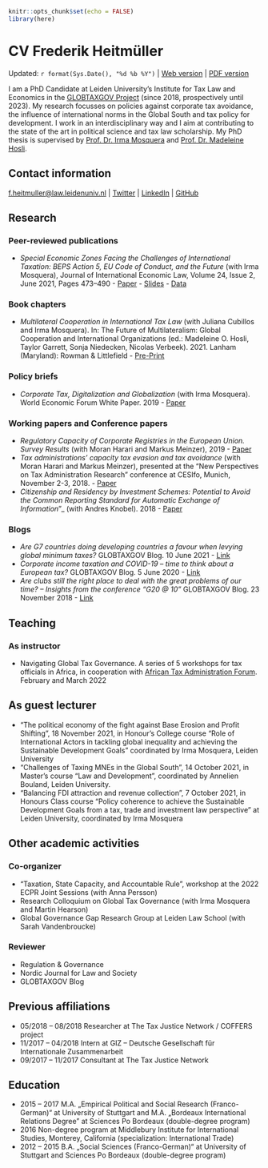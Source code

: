 

```r
knitr::opts_chunk$set(echo = FALSE)
library(here)

```

# CV Frederik Heitmüller
Updated: `r format(Sys.Date(), "%d %b %Y")` | [Web version](https://fheitmueller.github.io/cv/) | [PDF version](https://github.com/fheitmueller/cv/raw/master/cv_Heitmuller.pdf)

I am a PhD Candidate at Leiden University's Institute for Tax Law and Economics in the [GLOBTAXGOV Project](https://globtaxgov.weblog.leidenuniv.nl/) (since 2018, prospectively until 2023). My research focusses on policies against corporate tax avoidance, the influence of international norms in the Global South and tax policy for development. I work in an interdisciplinary way and I aim at contributing to the state of the art in political science and tax law scholarship. My PhD thesis is supervised by [Prof. Dr. Irma Mosquera](https://www.universiteitleiden.nl/medewerkers/irma-mosquera-valderrama#tab-1) and [Prof. Dr. Madeleine Hosli](https://www.universiteitleiden.nl/medewerkers/madeleine-hosli#tab-1). 

## Contact information

[f.heitmuller@law.leidenuniv.nl](mailto:f.heitmuller@law.leidenuniv.nl) | [Twitter](https://twitter.com/HeitmuellerF) | [LinkedIn](https://www.linkedin.com/in/frederik-heitm%C3%BCller-6b041314a/) | [GitHub](https://github.com/fheitmueller) 

## Research
### Peer-reviewed publications

* _Special Economic Zones Facing the Challenges of International Taxation: BEPS Action 5, EU Code of Conduct, and the Future_ (with Irma Mosquera), Journal of International Economic Law, Volume 24, Issue 2, June 2021, Pages 473–490 - [Paper](https://doi.org/10.1093/jiel/jgab019) -  [Slides](http://globtaxgov.weblog.leidenuniv.nl/files/2020/10/Heitm%C3%BCller_Mosquera_SEZ_taxation.pdf) - [Data](https://github.com/fheitmueller/sez_beps)

### Book chapters

* _Multilateral Cooperation in International Tax Law_ (with Juliana Cubillos and Irma Mosquera). In: The Future of Multilateralism: Global Cooperation and International Organizations (ed.: Madeleine O. Hosli, Taylor Garrett, Sonja Niedecken, Nicolas Verbeek). 2021. Lanham (Maryland): Rowman & Littlefield -  [Pre-Print](http://globtaxgov.weblog.leidenuniv.nl/files/2021/08/Multilateral-Cooperation-in-International-Tax-Law.pdf)

### Policy briefs
*	_Corporate Tax, Digitalization and Globalization_ (with Irma Mosquera). World Economic Forum White Paper. 2019 - [Paper](http://www3.weforum.org/docs/WEF_Corporate_Tax_Digitalization_and_Globalization.pdf)

### Working papers and Conference papers
*	_Regulatory Capacity of Corporate Registries in the European Union. Survey Results_ (with Moran Harari and Markus Meinzer), 2019 - [Paper](https://www.taxjustice.net/wp-content/uploads/2019/02/Administrative-capacity-of-corporate-registries-Tax-Justice-Network-Feb-2019.pdf)
*	_Tax administrations' capacity tax evasion and tax avoidance_ (with Moran Harari and Markus Meinzer), presented at the “New Perspectives on Tax Administration Research” conference at CESIfo, Munich, November 2-3, 2018. - [Paper](https://papers.ssrn.com/sol3/papers.cfm?abstract_id=3300589)
*	_Citizenship and Residency by Investment Schemes: Potential to Avoid the Common Reporting Standard for Automatic Exchange of Information_”_ (with Andres Knobel). 2018 - [Paper](https://papers.ssrn.com/sol3/papers.cfm?abstract_id=3144444)

### Blogs
* _Are G7 countries doing developing countries a favour when levying global minimum taxes?_ GLOBTAXGOV Blog. 10 June 2021 - [Link](https://globtaxgov.weblog.leidenuniv.nl/2021/06/10/are-g7-countries-doing-developing-countries-a-favour-when-levying-global-minimum-taxes/)
* _Corporate income taxation and COVID-19 – time to think about a European tax?_ GLOBTAXGOV Blog. 5 June 2020 - [Link](https://globtaxgov.weblog.leidenuniv.nl/2020/06/05/corporate-income-taxation-and-covid-19-time-to-think-about-a-european-tax/)
* _Are clubs still the right place to deal with the great problems of our time? – Insights from the conference “G20 @ 10”_ GLOBTAXGOV Blog. 23 November 2018 - [Link](https://globtaxgov.weblog.leidenuniv.nl/2018/11/23/are-clubs-still-the-right-place-to-deal-with-the-great-problems-of-our-time-insights-from-the-conference-g20-10/)

## Teaching
### As instructor
* Navigating Global Tax Governance. A series of 5 workshops for tax officials in Africa, in cooperation with [African Tax Administration Forum](www.ataftax.org/). February and March 2022

## As guest lecturer
* "The political economy of the fight against Base Erosion and Profit Shifting", 18 November 2021, in Honour’s College course “Role of International Actors in tackling global inequality and achieving the Sustainable Development Goals” coordinated by Irma Mosquera, Leiden University
* "Challenges of Taxing MNEs in the Global South", 14 October 2021, in Master’s course “Law and Development”, coordinated by Annelien Bouland, Leiden University.
*	"Balancing FDI attraction and revenue collection", 7 October 2021, in Honours Class course “Policy coherence to achieve the Sustainable Development Goals from a tax, trade and investment law perspective” at Leiden University, coordinated by Irma Mosquera


## Other academic activities
### Co-organizer 
* "Taxation, State Capacity, and Accountable Rule", workshop at the 2022 ECPR Joint Sessions (with Anna Persson)
* Research Colloquium on Global Tax Governance (with Irma Mosquera and Martin Hearson)
* Global Governance Gap Research Group at Leiden Law School (with Sarah Vandenbroucke)

### Reviewer
* Regulation & Governance
* Nordic Journal for Law and Society
* GLOBTAXGOV Blog

## Previous affiliations
* 05/2018 – 08/2018	Researcher at The Tax Justice Network / COFFERS project
* 11/2017 – 04/2018 Intern at GIZ – Deutsche Gesellschaft für Internationale Zusammenarbeit
* 09/2017 – 11/2017	Consultant at The Tax Justice Network

## Education
* 2015 – 2017 	M.A. „Empirical Political and Social Research (Franco-German)“ at University of Stuttgart and M.A. „Bordeaux International Relations Degree” at Sciences Po Bordeaux (double-degree program)
* 2016 Non-degree program at Middlebury Institute for International Studies, Monterey, California (specialization: International Trade)
* 2012 – 2015 	B.A. „Social Sciences (Franco-German)“ at University of Stuttgart and Sciences Po Bordeaux (double-degree program)


